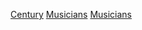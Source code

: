 {{Commons category|Musicians by century}}
[[Category:音樂家|Century]]
[[Category:各职业各世纪人物|Musicians]]
[[Category:各世紀各傳媒藝術家|Musicians]]